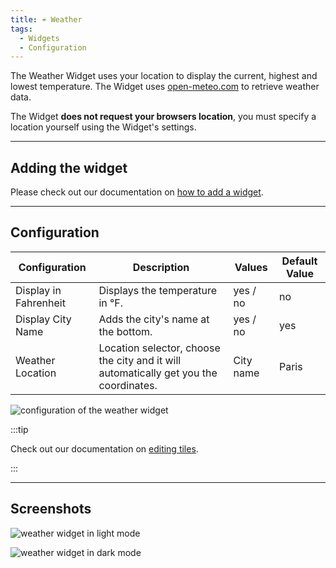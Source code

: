 ```yaml
---
title: ☔ Weather
tags:
  - Widgets
  - Configuration
---
```


The Weather Widget uses your location to display the current, highest and lowest temperature. The Widget uses [open-meteo.com](https://open-meteo.com) to retrieve weather data.

The Widget **does not request your browsers location**, you must specify a location yourself using the Widget's settings.

---

## Adding the widget
Please check out our documentation on [how to add a widget](/docs/getting-started/after-the-installation#adding-widgets).

---

## Configuration

| Configuration         | Description | Values | Default Value |
| --------------------- | ----------- | ------ | ------------- |
| Display in Fahrenheit | Displays the temperature in °F. | yes / no | no |
| Display City Name | Adds the city's name at the bottom. | yes / no | yes |
| Weather Location | Location selector, choose the city and it will automatically get you the coordinates. | City name | Paris |

![configuration of the weather widget](./img/weather/widget-weather-configuration.webp)

:::tip

Check out our documentation on [editing tiles](/docs/getting-started/after-the-installation#organizing-and-re-arranging-your-dashboard).

:::

---

## Screenshots

![weather widget in light mode](./img/weather/widget-weather-light-mode.webp)

![weather widget in dark mode](./img/weather/widget-weather-dark-mode.webp)
